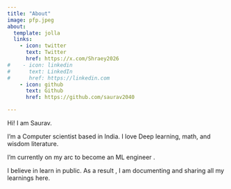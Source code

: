 ```yaml
---
title: "About"
image: pfp.jpeg
about:
  template: jolla
  links:
    - icon: twitter
      text: Twitter
      href: https://x.com/Shraey2026
#    - icon: linkedin
#      text: LinkedIn
#      href: https://linkedin.com
    - icon: github
      text: Github
      href: https://github.com/saurav2040

---
```


Hi! I am Saurav.

I'm a Computer scientist based in India. I love Deep learning, math, and wisdom literature.

I'm currently on my arc to become an ML engineer .

I believe in learn in public. As a result , I am documenting and sharing all my learnings here.
